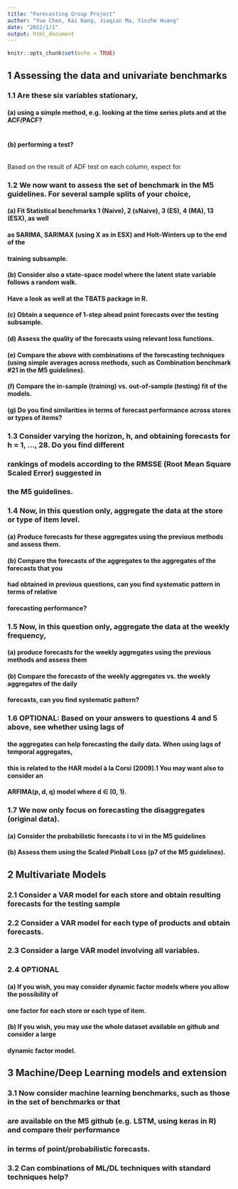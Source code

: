 ```yaml
---
title: "Forecasting Group Project"
author: "Yue Chen, Kai Kang, Jiaqian Ma, Yinzhe Huang"
date: "2022/1/1"
output: html_document
---
```


```r
knitr::opts_chunk$set(echo = TRUE)
```

## 1 Assessing the data and univariate benchmarks
### 1.1 Are these six variables stationary,
#### (a) using a simple method, e.g. looking at the time series plots and at the ACF/PACF?
```{r: ACF&PACF}

```
#### (b) performing a test?

```{r: ADF test}

```
Based on the result of ADF test on each column, expect for 


### 1.2 We now want to assess the set of benchmark in the M5 guidelines. For several sample splits of your choice,
#### (a) Fit Statistical benchmarks 1 (Naive), 2 (sNaive), 3 (ES), 4 (MA), 13 (ESX), as well
#### as SARIMA, SARIMAX (using X as in ESX) and Holt-Winters up to the end of the
#### training subsample.
#### (b) Consider also a state-space model where the latent state variable follows a random walk.
#### Have a look as well at the TBATS package in R.
#### (c) Obtain a sequence of 1-step ahead point forecasts over the testing subsample.
#### (d) Assess the quality of the forecasts using relevant loss functions.
#### (e) Compare the above with combinations of the forecasting techniques (using simple averages across methods, such as Combination benchmark #21 in the M5 guidelines).
#### (f) Compare the in-sample (training) vs. out-of-sample (testing) fit of the models.
#### (g) Do you find similarities in terms of forecast performance across stores or types of items?



### 1.3 Consider varying the horizon, h, and obtaining forecasts for h = 1, ..., 28. Do you find different
### rankings of models according to the RMSSE (Root Mean Square Scaled Error) suggested in
### the M5 guidelines.



### 1.4 Now, in this question only, aggregate the data at the store or type of item level.
#### (a) Produce forecasts for these aggregates using the previous methods and assess them.
#### (b) Compare the forecasts of the aggregates to the aggregates of the forecasts that you
#### had obtained in previous questions, can you find systematic pattern in terms of relative
#### forecasting performance?



### 1.5 Now, in this question only, aggregate the data at the weekly frequency,
#### (a) produce forecasts for the weekly aggregates using the previous methods and assess them
#### (b) Compare the forecasts of the weekly aggregates vs. the weekly aggregates of the daily
#### forecasts, can you find systematic pattern?



### 1.6 OPTIONAL: Based on your answers to questions 4 and 5 above, see whether using lags of
#### the aggregates can help forecasting the daily data. When using lags of temporal aggregates,
#### this is related to the HAR model à la Corsi (2009).1 You may want also to consider an
#### ARFIMA(p, d, q) model where d ∈ (0, 1).



### 1.7 We now only focus on forecasting the disaggregates (original data).
#### (a) Consider the probabilistic forecasts i to vi in the M5 guidelines
#### (b) Assess them using the Scaled Pinball Loss (p7 of the M5 guidelines).








## 2 Multivariate Models

### 2.1 Consider a VAR model for each store and obtain resulting forecasts for the testing sample



### 2.2 Consider a VAR model for each type of products and obtain forecasts.



### 2.3 Consider a large VAR model involving all variables.



### 2.4 OPTIONAL

#### (a) If you wish, you may consider dynamic factor models where you allow the possibility of
#### one factor for each store or each type of item.

#### (b) If you wish, you may use the whole dataset available on github and consider a large
#### dynamic factor model.









## 3 Machine/Deep Learning models and extension

### 3.1 Now consider machine learning benchmarks, such as those in the set of benchmarks or that
### are available on the M5 github (e.g. LSTM, using keras in R) and compare their performance
### in terms of point/probabilistic forecasts.




### 3.2 Can combinations of ML/DL techniques with standard techniques help?